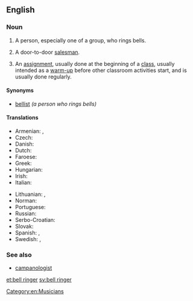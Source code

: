 ==English==

===Noun===
{{en-noun|head=[[bell]] [[ringer]]}}

# A person, especially one of a group, who rings bells.
# {{label|en|derogatory}} A door-to-door [[salesman]].
# {{label|en|education}} An [[assignment]], usually done at the beginning of a [[class]], usually intended as a [[warm-up]] before other classroom activities start, and is usually done regularly.

====Synonyms====
* [[bellist]] ''(a person who rings bells)''

====Translations====
{{trans-top|bell ringer}}
* Armenian: {{t+|hy|ժամհար}}, {{t+|hy|ժամկոչ}}
* Czech: {{t|cs|zvoník|m}}
* Danish: {{t|da|klokker|c}}
* Dutch: {{t+|nl|klokkenluider}}
* Faroese: {{t|fo|klokkari|m}}
* Greek: {{t+|el|κωδωνοκρούστης|m}}
* Hungarian: {{t+|hu|harangozó}}
* Irish: {{t|ga|clogaire|m}}
* Italian: {{t|it|campanaro|m}}
{{trans-mid}}
* Lithuanian: {{t|lt|varpininkas|m}}, {{t|lt|varpininkė|f}}
* Norman: {{t|nrf|sonneux|m}}
* Portuguese: {{t|pt|sineiro|m}}
* Russian: {{t+|ru|звона́рь|m}}
* Serbo-Croatian: {{t+|sh|zvonar|m}}
* Slovak: {{t|sk|zvonár|m}}
* Spanish: {{t|es|campanero|m}}, {{t|es|campanera|f}}
* Swedish: {{t|sv|klockringare|c}}, {{t+|sv|ringare|c}}
{{trans-bottom}}

===See also===
* [[campanologist]]

[[Category:en:Musicians]]

[[et:bell ringer]]
[[sv:bell ringer]]
